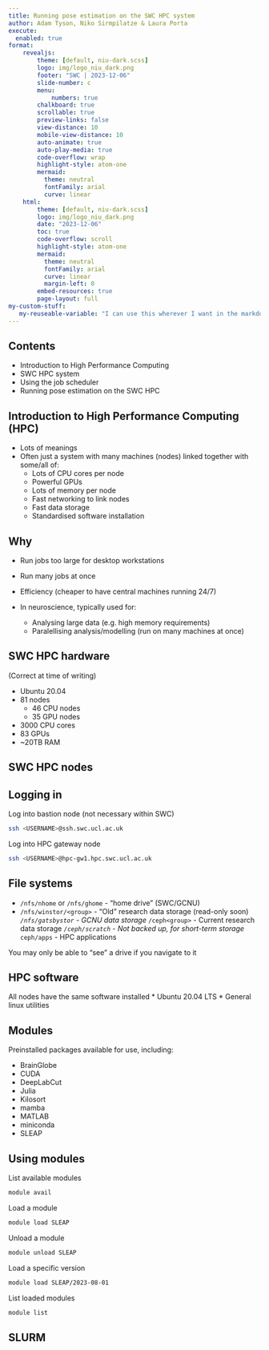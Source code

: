 ```yaml
---
title: Running pose estimation on the SWC HPC system
author: Adam Tyson, Niko Sirmpilatze & Laura Porta
execute: 
  enabled: true
format:
    revealjs:
        theme: [default, niu-dark.scss]
        logo: img/logo_niu_dark.png
        footer: "SWC | 2023-12-06"
        slide-number: c
        menu:
            numbers: true
        chalkboard: true
        scrollable: true
        preview-links: false
        view-distance: 10
        mobile-view-distance: 10
        auto-animate: true
        auto-play-media: true
        code-overflow: wrap
        highlight-style: atom-one
        mermaid: 
          theme: neutral
          fontFamily: arial
          curve: linear
    html:
        theme: [default, niu-dark.scss]
        logo: img/logo_niu_dark.png
        date: "2023-12-06"
        toc: true
        code-overflow: scroll
        highlight-style: atom-one
        mermaid: 
          theme: neutral
          fontFamily: arial
          curve: linear
          margin-left: 0
        embed-resources: true
        page-layout: full
my-custom-stuff:
   my-reuseable-variable: "I can use this wherever I want in the markdown, and change it in only once place :)"
---
```



## Contents

* Introduction to High Performance Computing
* SWC HPC system
* Using the job scheduler
* Running pose estimation on the SWC HPC

## Introduction to High Performance Computing (HPC)
* Lots of meanings
* Often just a system with many machines (nodes) linked together with some/all of:
  * Lots of CPU cores per node
  * Powerful GPUs
  * Lots of memory per node
  * Fast networking to link nodes
  * Fast data storage
  * Standardised software installation

## Why
* Run jobs too large for desktop workstations
* Run many jobs at once
* Efficiency (cheaper to have central machines running 24/7)

* In neuroscience, typically used for:
  * Analysing large data (e.g. high memory requirements)
  * Paralellising analysis/modelling (run on many machines at once)


## SWC HPC hardware
(Correct at time of writing)

* Ubuntu 20.04
* 81 nodes
  * 46 CPU nodes
  * 35 GPU nodes
* 3000 CPU cores
* 83 GPUs
* ~20TB RAM

## SWC HPC nodes

## Logging in

Log into bastion node (not necessary within SWC)
```bash
ssh <USERNAME>@ssh.swc.ucl.ac.uk
```

Log into HPC gateway node
```bash
ssh <USERNAME>@hpc-gw1.hpc.swc.ucl.ac.uk
```

## File systems

* `/nfs/nhome` or `/nfs/ghome` - "home drive" (SWC/GCNU)
* `/nfs/winstor/<group>` - "Old" research data storage (read-only soon)
*`/nfs/gatsbystor` - GCNU data storage
*`/ceph<group>` - Current research data storage
*`/ceph/scratch` - Not backed up, for short-term storage
*`ceph/apps` - HPC applications

::: {.callout-note}
You may only be able to "see" a drive if you navigate to it
:::

## HPC software
All nodes have the same software installed
* Ubuntu 20.04 LTS
* General linux utilities

## Modules
Preinstalled packages available for use, including:

* BrainGlobe
* CUDA
* DeepLabCut
* Julia
* Kilosort
* mamba
* MATLAB
* miniconda
* SLEAP

## Using modules

List available modules
```bash
module avail
```

Load a module

```bash
module load SLEAP
```

Unload a module

```bash
module unload SLEAP
```

Load a specific version
```bash
module load SLEAP/2023-08-01
```

List loaded modules
```bash
module list
```


## SLURM

